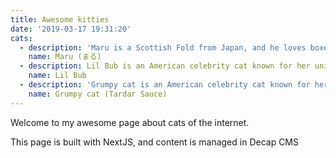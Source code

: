 ```yaml
---
title: Awesome kitties
date: '2019-03-17 19:31:20'
cats:
  - description: 'Maru is a Scottish Fold from Japan, and he loves boxes.'
    name: Maru (まる)
  - description: Lil Bub is an American celebrity cat known for her unique appearance.
    name: Lil Bub
  - description: 'Grumpy cat is an American celebrity cat known for her grumpy appearance.'
    name: Grumpy cat (Tardar Sauce)
---
```

Welcome to my awesome page about cats of the internet.

This page is built with NextJS, and content is managed in Decap CMS